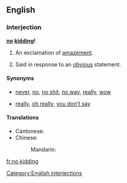 ==English==

===Interjection===
'''[[no]] [[kidding]]!'''

# {{colloquial}} An exclamation of [[amazement]].
# {{colloquial|sarcastic}} Said in response to an [[obvious]] statement.

====Synonyms====
* {{sense|amazement}} [[never]], [[no]], [[no shit]], [[no way]], [[really]], [[wow]]
* {{sense|response to the obvious}} [[really]], [[oh really]], [[you don't say]]

====Translations====
{{trans-top|(idiomatic) really? ; no kidding! ; Is that so?}}

* Cantonese: {{tø|zh-yue|講真?!|sc=Hani}}
* Chinese:
*: Mandarin: {{t|zh|當真?!|sc=Hani}}
{{trans-bottom}}

[[Category:English interjections]]

[[fr:no kidding]]